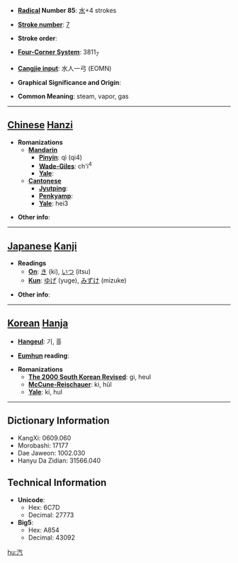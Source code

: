 * '''[[Wiktionary:Chinese radical index| Radical]] Number 85''': [[Wiktionary:Chinese radical index 水|水]]+4 strokes

* '''[[Wiktionary:Chinese total strokes index|Stroke number]]''': [[Wiktionary:Chinese total strokes index 7|7]]

* '''Stroke order''': 

* '''[[Wiktionary:Chinese four corner index|Four-Corner System]]''': 3811<sub>7</sub>

* '''[[Wiktionary:Chinese Cangjie index|Cangjie input]]''': 水人一弓 (EOMN)

* '''Graphical Significance and Origin''': 

* '''Common Meaning''': steam, vapor, gas

----

== [[Chinese]] [[Hanzi]] ==

* '''Romanizations'''
** '''[[Mandarin]]'''
*** '''[[Pinyin]]''': qì (qi4)
*** '''[[Wade-Giles]]''': ch'i<sup>4</sup>
*** '''[[Yale]]''': 
** '''[[Cantonese]]'''
*** '''[[Jyutping]]''':
*** '''[[Penkyamp]]''': 
*** '''[[Yale]]''': hei3

* '''Other info''': 

----

== [[Japanese]] [[Kanji]] ==

* '''Readings'''
** '''[[On]]''': [[き]] (ki), [[いつ]] (itsu)
** '''[[Kun]]''': [[ゆげ]] (yuge), [[みずけ]] (mizuke)

* '''Other info''':  

----

== [[Korean]] [[Hanja]] ==

* '''[[Hangeul]]''': 기, 흘

* '''[[Eumhun]] reading''': 

* '''Romanizations'''
** '''[[The 2000 South Korean Revised Romanization|The 2000 South Korean Revised]]''': gi, heul
** '''[[McCune-Reischauer]]''': ki, hŭl
** '''[[Yale]]''': ki, hul

----

== Dictionary Information ==

* KangXi: 0609.060
* Morobashi: 17177
* Dae Jaweon: 1002.030
* Hanyu Da Zidian: 31566.040

== Technical Information ==

* '''Unicode''':
** Hex: 6C7D
** Decimal: 27773
* '''Big5''':
** Hex: A854
** Decimal: 43092

[[hu:汽]]